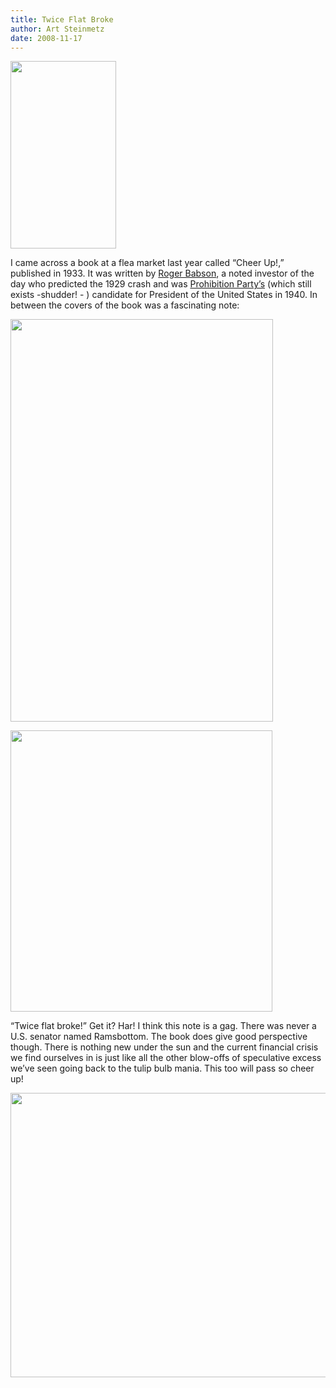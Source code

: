 ```yaml
---
title: Twice Flat Broke
author: Art Steinmetz
date: 2008-11-17
---
```

<a href="/img/2008/11/cheer-up.jpg"><img class="alignnone size-medium wp-image-134" title="cheer-up" src="/img/2008/11/cheer-up-169x300.jpg" alt="" width="169" height="300" /></a>

I came across a book at a flea market last year called "Cheer Up!," published in 1933. It was written by <a title="Babson Bio" href="http://en.wikipedia.org/wiki/Roger_Babson" target="_blank">Roger Babson</a>, a noted investor of the day who predicted the 1929 crash and was <a href="http://www.prohibitionists.org/" target="_blank">Prohibition Party's</a> (which still exists -shudder! - ) candidate for President of the United States in <span class="mw-redirect">1940</span>.  In between the covers of the book was a fascinating note:

<a href="/img/2008/10/cheer2.jpg"><img class="alignnone size-full wp-image-41" title="cheer2" src="/img/2008/10/cheer2.jpg" alt="" width="420" height="644" /></a>

<a href="/img/2008/10/cheer3.jpg"><img class="alignnone size-full wp-image-42" title="cheer3" src="/img/2008/10/cheer3.jpg" alt="" width="419" height="450" /></a>

"Twice flat broke!" Get it? Har!  I think this note is a gag.  There was never a U.S. senator named Ramsbottom.  The book does give good perspective though.  There is nothing new under the sun and the current financial crisis we find ourselves in is just like all the other blow-offs of speculative excess we've seen going back to the tulip bulb mania.  This too will pass so cheer up!

<a href="/img/2008/10/cheer4.jpg"><img class="alignleft size-full wp-image-46" title="cheer4" src="/img/2008/10/cheer4.jpg" alt="" width="552" height="455" /></a>
